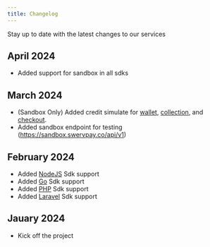 ```yaml
---
title: Changelog
---
```


Stay up to date with the latest changes to our services

## April 2024

- Added support for sandbox in all sdks

## March 2024

- (Sandbox Only) Added credit simulate for [wallet](api-reference/collections/credit), [collection](api-reference/wallets/credit), and [checkout](api-reference/checkouts/credit).
- Added sandbox endpoint for testing (https://sandbox.swervpay.co/api/v1)

## February 2024

- Added [NodeJS](https://www.npmjs.com/package/@swervpaydev/sdk) Sdk support
- Added [Go](https://github.com/Swerv-Ltd/swervpay-go) Sdk support
- Added [PHP](https://packagist.org/packages/swervpaydev/sdk) Sdk support
- Added [Laravel](https://packagist.org/packages/swervpaydev/laravel) Sdk support

## Jauary 2024

- Kick off the project